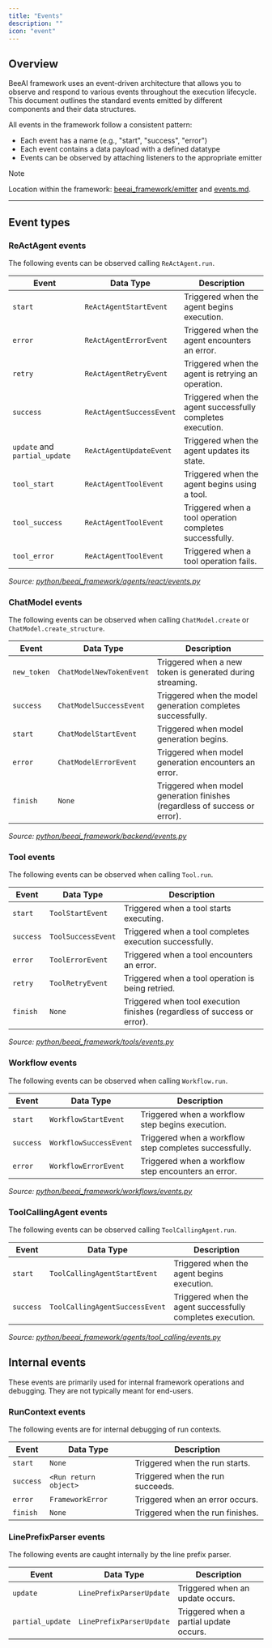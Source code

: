 ```yaml
---
title: "Events"
description: ""
icon: "event"
---
```


## Overview

BeeAI framework uses an event-driven architecture that allows you to observe and respond to various events throughout the execution lifecycle. This document outlines the standard events emitted by different components and their data structures.

All events in the framework follow a consistent pattern:
* Each event has a name (e.g., "start", "success", "error")
* Each event contains a data payload with a defined datatype
* Events can be observed by attaching listeners to the appropriate emitter

> [!NOTE]
> 
> Location within the framework: [beeai_framework/emitter](https://github.com/i-am-bee/beeai-framework/tree/python/beeai_framework/emitter) and [events.md](/python/modules/events.mdx).

---

## Event types

### ReActAgent events

The following events can be observed calling `ReActAgent.run`.


| Event                         | Data Type                | Description                                                |
|-------------------------------|--------------------------|------------------------------------------------------------|
| `start`                       | `ReActAgentStartEvent`   | Triggered when the agent begins execution.                 |
| `error`                       | `ReActAgentErrorEvent`   | Triggered when the agent encounters an error.              |
| `retry`                       | `ReActAgentRetryEvent`   | Triggered when the agent is retrying an operation.         |
| `success`                     | `ReActAgentSuccessEvent` | Triggered when the agent successfully completes execution. |
| `update` and `partial_update` | `ReActAgentUpdateEvent`  | Triggered when the agent updates its state.                |
| `tool_start`                  | `ReActAgentToolEvent`    | Triggered when the agent begins using a tool.              |
| `tool_success`                | `ReActAgentToolEvent`    | Triggered when a tool operation completes successfully.    |
| `tool_error`                  | `ReActAgentToolEvent`    | Triggered when a tool operation fails.                     |

_Source: [python/beeai_framework/agents/react/events.py](https://github.com/i-am-bee/beeai-framework/blob/main/python/beeai_framework/agents/react/events.py)_


### ChatModel events

The following events can be observed when calling `ChatModel.create` or `ChatModel.create_structure`.

| Event        | Data Type                | Description                                                                |
|--------------|--------------------------|----------------------------------------------------------------------------|
| `new_token`  | `ChatModelNewTokenEvent` | Triggered when a new token is generated during streaming.                  |
| `success`    | `ChatModelSuccessEvent`  | Triggered when the model generation completes successfully.                |
| `start`      | `ChatModelStartEvent`    | Triggered when model generation begins.                                    |
| `error`      | `ChatModelErrorEvent`    | Triggered when model generation encounters an error.                       |
| `finish`     | `None`                   | Triggered when model generation finishes (regardless of success or error). |

_Source: [python/beeai_framework/backend/events.py](https://github.com/i-am-bee/beeai-framework/blob/main/python/beeai_framework/backend/events.py)_

### Tool events

The following events can be observed when calling `Tool.run`.

| Event     | Data Type          | Description                                                              |
|-----------|--------------------|--------------------------------------------------------------------------|
| `start`   | `ToolStartEvent`   | Triggered when a tool starts executing.                                  |
| `success` | `ToolSuccessEvent` | Triggered when a tool completes execution successfully.                  |
| `error`   | `ToolErrorEvent`   | Triggered when a tool encounters an error.                               |
| `retry`   | `ToolRetryEvent`   | Triggered when a tool operation is being retried.                        |
| `finish`  | `None`             | Triggered when tool execution finishes (regardless of success or error). |

_Source: [python/beeai_framework/tools/events.py](https://github.com/i-am-bee/beeai-framework/blob/main/python/beeai_framework/tools/events.py)_

### Workflow events

The following events can be observed when calling `Workflow.run`.

| Event     | Data Type              | Description                                            |
|-----------|------------------------|--------------------------------------------------------|
| `start`   | `WorkflowStartEvent`   | Triggered when a workflow step begins execution.       |
| `success` | `WorkflowSuccessEvent` | Triggered when a workflow step completes successfully. |
| `error`   | `WorkflowErrorEvent`   | Triggered when a workflow step encounters an error.    |

_Source: [python/beeai_framework/workflows/events.py](https://github.com/i-am-bee/beeai-framework/blob/main/python/beeai_framework/workflows/events.py)_

### ToolCallingAgent events

The following events can be observed calling `ToolCallingAgent.run`.


| Event     | Data Type                      | Description                                                |
|-----------|--------------------------------|------------------------------------------------------------|
| `start`   | `ToolCallingAgentStartEvent`   | Triggered when the agent begins execution.                 |
| `success` | `ToolCallingAgentSuccessEvent` | Triggered when the agent successfully completes execution. |

_Source: [python/beeai_framework/agents/tool_calling/events.py](https://github.com/i-am-bee/beeai-framework/blob/main/python/beeai_framework/agents/tool_calling/events.py)_


## Internal events

These events are primarily used for internal framework operations and debugging. They are not typically meant for end-users.

### RunContext events

The following events are for internal debugging of run contexts.

| Event     | Data Type             | Description                      |
|-----------|-----------------------|----------------------------------|
| `start`   | `None`                | Triggered when the run starts.   |
| `success` | `<Run return object>` | Triggered when the run succeeds. |
| `error`   | `FrameworkError`      | Triggered when an error occurs.  |
| `finish`  | `None`                | Triggered when the run finishes. |

### LinePrefixParser events

The following events are caught internally by the line prefix parser.

| Event            | Data Type                | Description                             |
|------------------|--------------------------|-----------------------------------------|
| `update`         | `LinePrefixParserUpdate` | Triggered when an update occurs.        |
| `partial_update` | `LinePrefixParserUpdate` | Triggered when a partial update occurs. |